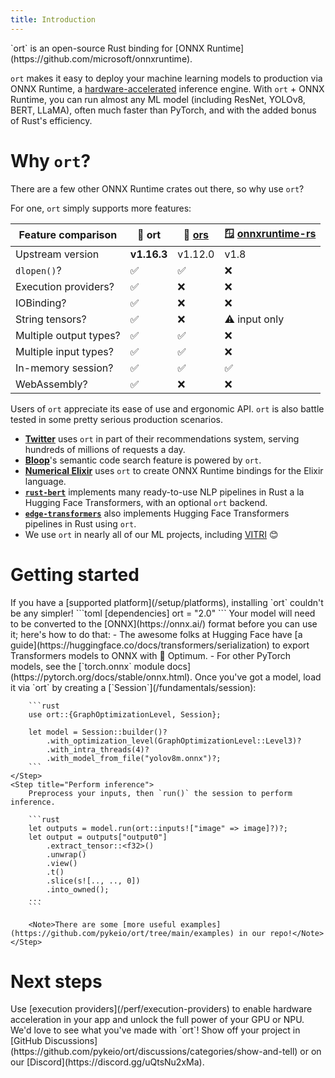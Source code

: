 ```yaml
---
title: Introduction
---
```


<p style={{ fontSize: '1.5rem', textAlign: 'center' }}>
    `ort` is an open-source Rust binding for [ONNX Runtime](https://github.com/microsoft/onnxruntime).
</p>

`ort` makes it easy to deploy your machine learning models to production via ONNX Runtime, a [hardware-accelerated](/perf/execution-providers) inference engine. With `ort` + ONNX Runtime, you can run almost any ML model (including ResNet, YOLOv8, BERT, LLaMA), often much faster than PyTorch, and with the added bonus of Rust's efficiency.

# Why `ort`?
There are a few other ONNX Runtime crates out there, so why use `ort`?

For one, `ort` simply supports more features:

| Feature comparison     | **📕 ort** | **📗 [ors](https://github.com/HaoboGu/ors)** | **🪟 [onnxruntime-rs](https://github.com/microsoft/onnxruntime/tree/main/rust)** |
|------------------------|-----------|-----------|----------------------|
| Upstream version       | **v1.16.3** | v1.12.0 | v1.8               |
| `dlopen()`?            | ✅         | ✅         | ❌                    |
| Execution providers?   | ✅         | ❌         | ❌                    |
| IOBinding?             | ✅         | ❌         | ❌                    |
| String tensors?        | ✅         | ❌         | ⚠️ input only         |
| Multiple output types? | ✅         | ✅         | ❌                    |
| Multiple input types?  | ✅         | ✅         | ❌                    |
| In-memory session?     | ✅         | ✅         | ✅                    |
| WebAssembly?           | ✅         | ❌         | ❌                    |

Users of `ort` appreciate its ease of use and ergonomic API. `ort` is also battle tested in some pretty serious production scenarios.
- [**Twitter**](https://twitter.com/) uses `ort` in part of their recommendations system, serving hundreds of millions of requests a day.
- [**Bloop**](https://bloop.ai/)'s semantic code search feature is powered by `ort`.
- [**Numerical Elixir**](https://github.com/elixir-nx) uses `ort` to create ONNX Runtime bindings for the Elixir language.
- [**`rust-bert`**](https://github.com/guillaume-be/rust-bert) implements many ready-to-use NLP pipelines in Rust a la Hugging Face Transformers, with an optional `ort` backend.
- [**`edge-transformers`**](https://github.com/npc-engine/edge-transformers) also implements Hugging Face Transformers pipelines in Rust using `ort`.
- We use `ort` in nearly all of our ML projects, including [VITRI](https://vitri.pyke.io/) 😊

# Getting started
<Steps>
    <Step title="Add ort to your Cargo.toml">
        If you have a [supported platform](/setup/platforms), installing `ort` couldn't be any simpler!
        ```toml
        [dependencies]
        ort = "2.0"
        ```
    </Step>
    <Step title="Convert your model">
        Your model will need to be converted to the [ONNX](https://onnx.ai/) format before you can use it; here's how to do that:
        - The awesome folks at Hugging Face have [a guide](https://huggingface.co/docs/transformers/serialization) to export Transformers models to ONNX with 🤗 Optimum.
        - For other PyTorch models, see the [`torch.onnx` module docs](https://pytorch.org/docs/stable/onnx.html).
    </Step>
    <Step title="Load your model">
        Once you've got a model, load it via `ort` by creating a [`Session`](/fundamentals/session):

        ```rust
        use ort::{GraphOptimizationLevel, Session};

        let model = Session::builder()?
            .with_optimization_level(GraphOptimizationLevel::Level3)?
            .with_intra_threads(4)?
            .with_model_from_file("yolov8m.onnx")?;
        ```
    </Step>
    <Step title="Perform inference">
        Preprocess your inputs, then `run()` the session to perform inference.

        ```rust
        let outputs = model.run(ort::inputs!["image" => image]?)?;
        let output = outputs["output0"]
            .extract_tensor::<f32>()
            .unwrap()
            .view()
            .t()
            .slice(s![.., .., 0])
            .into_owned();
        ...
        ```

        <Note>There are some [more useful examples](https://github.com/pykeio/ort/tree/main/examples) in our repo!</Note>
    </Step>
</Steps>

# Next steps
<Steps>
    <Step title="Unlock more performance with EPs">
        Use [execution providers](/perf/execution-providers) to enable hardware acceleration in your app and unlock the full power of your GPU or NPU.
    </Step>
    <Step title="Show off your project!">
        We'd love to see what you've made with `ort`! Show off your project in [GitHub Discussions](https://github.com/pykeio/ort/discussions/categories/show-and-tell) or on our [Discord](https://discord.gg/uQtsNu2xMa).
    </Step>
</Steps>
